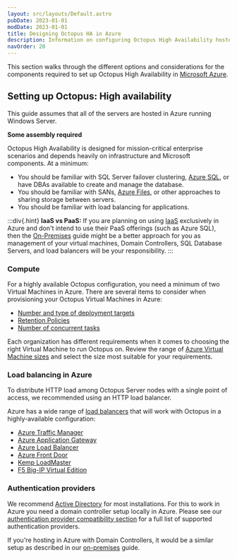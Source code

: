 ```yaml
---
layout: src/layouts/Default.astro
pubDate: 2023-01-01
modDate: 2023-01-01
title: Designing Octopus HA in Azure
description: Information on configuring Octopus High Availability hosted in Microsoft Azure.
navOrder: 20
---
```



This section walks through the different options and considerations for the components required to set up Octopus High Availability in [Microsoft Azure](https://azure.microsoft.com/en-us/).

## Setting up Octopus: High availability

This guide assumes that all of the servers are hosted in Azure running Windows Server.

**Some assembly required**

Octopus High Availability is designed for mission-critical enterprise scenarios and depends heavily on infrastructure and Microsoft components. At a minimum:

- You should be familiar with SQL Server failover clustering, [Azure SQL](https://azure.microsoft.com/products/azure-sql/), or have DBAs available to create and manage the database.
- You should be familiar with SANs, [Azure Files](https://azure.microsoft.com/services/storage/files/), or other approaches to sharing storage between servers.
- You should be familiar with load balancing for applications.

:::div{.hint}
**IaaS vs PaaS:**
If you are planning on using [IaaS](https://en.wikipedia.org/wiki/Infrastructure_as_a_service) exclusively in Azure and don't intend to use their PaaS offerings (such as Azure SQL), then the [On-Premises](/docs/administration/high-availability/design/octopus-for-high-availability-on-premises) guide might be a better approach for you as management of your virtual machines, Domain Controllers, SQL Database Servers, and load balancers will be your responsibility.
:::

### Compute

For a highly available Octopus configuration, you need a minimum of two Virtual Machines in Azure. There are several items to consider when provisioning your Octopus Virtual Machines in Azure:

- [Number and type of deployment targets](/docs/infrastructure/deployment-targets)
- [Retention Policies](/docs/administration/retention-policies)
- [Number of concurrent tasks](/docs/support/increase-the-octopus-server-task-cap)

Each organization has different requirements when it comes to choosing the right Virtual Machine to run Octopus on. Review the range of [Azure Virtual Machine sizes](https://docs.microsoft.com/en-us/azure/virtual-machines/sizes-general) and select the size most suitable for your requirements.  

<HighAvailabilityComputeRecommendations />

<OctopusInstanceMixedOSWarning />




### Load balancing in Azure

To distribute HTTP load among Octopus Server nodes with a single point of access, we recommended using an HTTP load balancer. 

Azure has a wide range of [load balancers](https://docs.microsoft.com/azure/architecture/guide/technology-choices/load-balancing-overview) that will work with Octopus in a highly-available configuration:

- [Azure Traffic Manager](https://docs.microsoft.com/azure/traffic-manager/traffic-manager-overview)
- [Azure Application Gateway](https://docs.microsoft.com/azure/application-gateway/overview)
- [Azure Load Balancer](https://docs.microsoft.com/azure/load-balancer/load-balancer-overview)
- [Azure Front Door](https://docs.microsoft.com/azure/frontdoor/front-door-overview)
- [Kemp LoadMaster](https://kemptechnologies.com/uk/solutions/microsoft-load-balancing/loadmaster-azure/)
- [F5 Big-IP Virtual Edition](https://www.f5.com/partners/technology-alliances/microsoft-azure)

### Authentication providers

We recommend [Active Directory](https://en.wikipedia.org/wiki/Active_Directory) for most installations. For this to work in Azure you need a domain controller setup locally in Azure.  Please see our [authentication provider compatibility section](/docs/security/authentication/auth-provider-compatibility) for a full list of supported authentication providers.

If you're hosting in Azure with Domain Controllers, it would be a similar setup as described in our [on-premises](/docs/administration/high-availability/design/octopus-for-high-availability-on-premises) guide.

